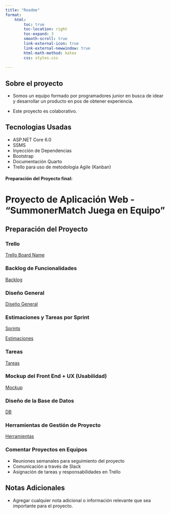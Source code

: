 ```yaml
---
title: "Readme"
format:
    html:
        toc: true
        toc-location: right
        toc-expand: 3
        smooth-scroll: true
        link-external-icon: true
        link-external-newwindow: true
        html-math-method: katex
        css: styles.css
     
---
```


## Sobre el proyecto

- Somos un equipo formado por programadores junior en busca de idear y desarrollar un producto en pos de obtener experiencia.

- Este proyecto es colaborativo.

## Tecnologias Usadas

- ASP.NET Core 6.0
- SSMS
- Inyección de Dependencias
- Bootstrap
- Documentación Quarto 
- Trello para uso de metodologia Agile (Kanban)

#### Preparación del Proyecto final:

# Proyecto de Aplicación Web - "SummonerMatch Juega en Equipo"

## Preparación del Proyecto

### Trello

[Trello Board Name](https://trello.com/b/pGG9d7ac/summoner-match)


### Backlog de Funcionalidades
[Backlog](./Apartados/ProductBacklog.qmd)


### Diseño General
[Diseño General](./Apartados/GeneralDesign.qmd)

### Estimaciones y Tareas por Sprint
[Sprints](./Apartados/Sprints.qmd)

[Estimaciones](./Apartados/Estimations.qmd)

### Tareas
[Tareas](./Apartados/ToDo.qmd)

### Mockup del Front End + UX (Usabilidad)
[Mockup](./Apartados/MockUp.qmd)

### Diseño de la Base de Datos
[DB](./Apartados/DB.qmd)

### Herramientas de Gestión de Proyecto
[Herramientas](./Apartados/Tools.qmd)

### Comentar Proyectos en Equipos
- Reuniones semanales para seguimiento del proyecto
- Comunicación a través de Slack
- Asignación de tareas y responsabilidades en Trello

## Notas Adicionales
- Agregar cualquier nota adicional o información relevante que sea importante para el proyecto.



